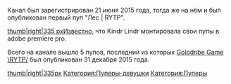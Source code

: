 {{Пупер
|title1=Kindr Lindr
|image1=[[Файл:KindrLindr.png|thumb]]
|имя_фамилия=
|image2=
|сферы_творчества=RYTP
|город=
|дата_публикации_первого_пупа=21 июня 2015 года
|канал=[https://www.youtube.com/channel/UCqBZM4igLsB_mDI9ELcxUeQ YouTube]
|соцсети=
}}

Канал был зарегистрирован 21 июня 2015 года, тогда же на нём и был опубликован первый пуп "Лес | RYTP".

[[Файл:Лес RYTP|thumb|right|335 px]]Известно, что Kindr Lindr монтировала свои пупы в adobe premiere pro.

Всего на канале вышло 5 пупов, последний из которых [https://www.youtube.com/watch?v=cdAIGt8ytYY Golodnbe Game \RYTP/] был опубликован 31 декабря 2015 года.



[[Файл:GolodnbIe Game \RYTP-0|thumb|right|335px]]
[[Категория:Пуперы-девушки]]
[[Категория:Пуперы]]